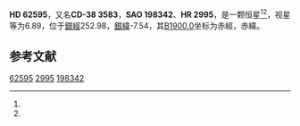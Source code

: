 {{Starbox begin
| name = HD 62595
}}
{{Starbox observe
| epoch = [[J2000.0|J2000.0]]
| constell = {{星座名待查}}<ref name=SIMBAD>{{cite web
 | url=http://simbad.u-strasbg.fr/simbad/sim-id?Ident=HR+2995
 | title =Pulsating variable Star
 | publisher=Centre de Données astronomiques de Strasbourg
 | work=SIMBAD
 | accessdate=2012-07-13}}</ref><ref name=DATA>{{cite web
 | url=http://vizier.u-strasbg.fr/viz-bin/VizieR-5?-out.add=.&-source=5050&-corr=PK=HR&-out.max=9999&HR=2995
 | title=VizieR Detailed Page
 | accessdate=2012-07-13
 | archive-date=2016-03-05
 | archive-url=https://web.archive.org/web/20160305001205/http://vizier.u-strasbg.fr/viz-bin/VizieR-5?-out.add=.&-source=5050&-corr=PK=HR&-out.max=9999&HR=2995
 | dead-url=no
 }}</ref>
| 星官 = 
| ra = {{RA|7|43|7}}<ref name=SIMBAD /><ref name=DATA />
| dec = {{DEC|-38|51|51}}<ref name=SIMBAD /><ref name=DATA />
| appmag_v = 6.89<ref name=SIMBAD /><ref name=DATA />
}}
{{Starbox character
| class = G6/8III<ref name=SIMBAD /><ref name=DATA />
| b-v = 1.02<ref name=SIMBAD /><ref name=DATA />
| u-b = 0.77<ref name=SIMBAD /><ref name=DATA />
| r-i = <ref name=SIMBAD /><ref name=DATA />
| variable = 
}}
{{Starbox astrometry
| radial_v = 0.77
| prop_mo_ra = 0
| parallax = 
| p_error = 
}}
{{Starbox catalog
| names =CD-38 3583，[[SAO星表|SAO]] 198342，[[HD星表|HD]] 62595，[[HR星表|HR]] 2995}}
{{Starbox reference |Simbad=HR+2995}}
{{Starbox end}}

'''HD 62595'''，又名'''CD-38 3583'''，'''SAO 198342'''、'''HR 2995'''，是一颗恒星<ref name=SIMBAD /><ref name=DATA />，视星等为6.89，位于[[銀道座標系|銀經]]252.98，[[銀道座標系|銀緯]]-7.54，其[[B1900.0|B1900.0]]坐标为赤經{{RA|7|39|36.4}}，赤緯{{DEC|-38|-7.54|31}}。

== 参考文献 ==
{{reflist}}

{{star-stub}}

[[Category:HD和HDE天體|62595]]
[[Category:HR天體|2995]]
[[Category:SAO天體|198342]]